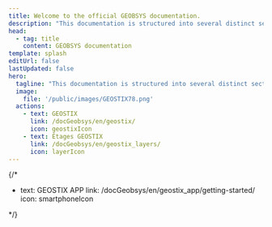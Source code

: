 ```yaml
---
title: Welcome to the official GEOBSYS documentation.
description: "This documentation is structured into several distinct sections: GEOSTIX, sensor layers, and the associated mobile application."
head:
  - tag: title
    content: GEOBSYS documentation
template: splash
editUrl: false
lastUpdated: false
hero:
  tagline: "This documentation is structured into several distinct sections: GEOSTIX, sensor layers, and the associated mobile application."
  image:
    file: '/public/images/GEOSTIX78.png'
  actions:
    - text: GEOSTIX
      link: /docGeobsys/en/geostix/
      icon: geostixIcon
    - text: Étages GEOSTIX 
      link: /docGeobsys/en/geostix_layers/
      icon: layerIcon
---
```



{/*  
- text: GEOSTIX APP 
      link: /docGeobsys/en/geostix_app/getting-started/
      icon: smartphoneIcon






<CardGrid>
  <LinkCard
    title="GEOSTIX"
    href="/fr/geostix/getting-started"
    description="Configure Starlight to support multiple languages."
    imageLight="geostixContoursGray.png"
    imageDark="geostixContoursWhite.png"
  />
  <LinkCard
    title="GEOSTIX LAYERS"
    href="/fr/geostix-layers/getting-started"
    imageLight="geostixContoursGray.png"
    imageDark="geostixContoursWhite.png"
  />
  <LinkCard
    title="GEOSTIX APP"
    href="/geostix-app/start"
    imageLight="geostixContoursGray.png"
    imageDark="geostixContoursWhite.png"
  />
</CardGrid>
*/}